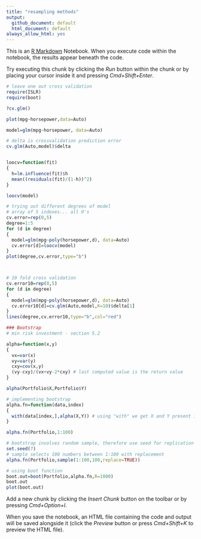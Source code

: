 ```yaml
---
title: "resampling methods"
output:
  github_document: default
  html_document: default
always_allow_html: yes
---
```


This is an [R Markdown](http://rmarkdown.rstudio.com) Notebook. When you execute code within the notebook, the results appear beneath the code. 

Try executing this chunk by clicking the *Run* button within the chunk or by placing your cursor inside it and pressing *Cmd+Shift+Enter*. 

```r
# leave one out cross validation
require(ISLR)
require(boot)

?cv.glm()
```

```r
plot(mpg~horsepower,data=Auto)

model=glm(mpg~horsepower, data=Auto)

```
```r
# delta is crossvalidation prediction error
cv.glm(Auto,model)$delta


loocv=function(fit)
{
  h=lm.influence(fit)$h
  mean((residuals(fit)/(1-h))^2)
}

loocv(model)
```
```r
# trying out different degrees of model
# array of 5 indexes... all 0's
cv.error=rep(0,5)
degree=1:5
for (d in degree)
{
  model=glm(mpg~poly(horsepower,d), data=Auto)
  cv.error[d]=loocv(model)
}
plot(degree,cv.error,type="b")



# 10 fold cross validation
cv.error10=rep(0,5)
for (d in degree)
{
  model=glm(mpg~poly(horsepower,d), data=Auto)
  cv.error10[d]=cv.glm(Auto,model,K=10)$delta[1]
}
lines(degree,cv.error10,type="b",col="red")

```
```r
### Bootstrap
# min risk investment - section 5.2

alpha=function(x,y)
{
  vx=var(x)
  vy=var(y)
  cxy=cov(x,y)
  (vy-cxy)/(vx+vy-2*cxy) # last computed value is the return value
}

alpha(Portfolio$X,Portfolio$Y)
```
```r
# implementing bootstrap
alpha.fn=function(data,index)
{
  with(data[index,],alpha(X,Y)) # using "with" we get X and Y present in data frame at the corresponding index number
}

alpha.fn(Portfolio,1:100)

# bootstrap involves random sample, therefore use seed for replication
set.seed(7)
# sample selects 100 numbers between 1:100 with replacement
alpha.fn(Portfolio,sample(1:100,100,replace=TRUE))

# using boot function
boot.out=boot(Portfolio,alpha.fn,R=1000)
boot.out
plot(boot.out)
```

Add a new chunk by clicking the *Insert Chunk* button on the toolbar or by pressing *Cmd+Option+I*.

When you save the notebook, an HTML file containing the code and output will be saved alongside it (click the *Preview* button or press *Cmd+Shift+K* to preview the HTML file).
